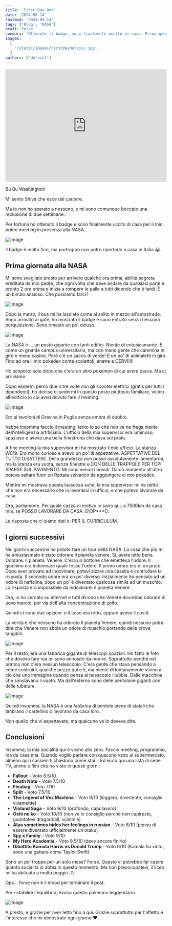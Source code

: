 ```yaml
---
title: 'First Day Out'
date: '2024-09-14'
lastmod: '2024-09-14'
tags: ['Blog', 'NASA']
draft: false
summary: 'Ottenuto il badge, sono finalmente uscito di casa. Prima giornata alla NASA.'
images:
  [
    '/static/images/FirstDayOut/pic.jpg',
  ]
authors: ['default']
---
```


<iframe
  style={{ borderRadius: '12px' }}
  src="https://open.spotify.com/embed/track/6ipR5Hlvur9s4pXA8rJrLX?utm_source=generator"
  width="100%"
  height="352"
  frameBorder="0"
  allowFullScreen={true}
  allow="autoplay; clipboard-write; encrypted-media; fullscreen; picture-in-picture"
  loading="lazy"
></iframe>

Bu Bu Washington!

Mi sento Shiva che esce dal carcere.

Ma io non ho sparato a nessuno, e mi sono comunque beccato una reclusione di due settimane.

Per fortuna ho ottenuto il badge e sono finalmente uscito di casa per il mio primo meeting in presenza alla NASA.

![image](/static/images/FirstDayOut/badge.jpg)

Il badge è molto fico, ma purtroppo non potrò riportarlo a casa in Italia 😭.

## Prima giornata alla NASA

Mi sono svegliato presto per arrivare qualche ora prima, abilità segreta ereditata da mio padre, che ogni volta che deve andare da qualsiasi parte è pronto 2 ore prima e inizia a rompere le palle a tutti dicendo che è tardi. È un bimbo ansioso. Che possiamo farci?

![image](/static/images/FirstDayOut/gate.jpg)

Dopo la metro, il bus mi ha lasciato come al solito in mezzo all'autostrada. Sono arrivato al gate, ho mostrato il badge e sono entrato senza nessuna perquisizione. Sono rimasto un po' deluso. 

![image](/static/images/FirstDayOut/duck.jpg)

La NASA è ... un posto gigante con tanti edifici. Niente di entusiasmante. È come un grande campus universitario, ma con meno gente che cammina in giro e meno casino. Però c'è un sacco di verde! E un po' di animaletti in giro. Fino ad ora il mio pokedex conta scoiattoli, anatre e CERVI!!!!

Ho scoperto solo dopo che c'era un altro pokemon di cui avere paura. Ma ci arriviamo.

Dopo essermi perso due o tre volte con gli scooter elettrici (gratis per tutti i dipendenti), ho deciso di sedermi in questo posto piuttosto familiare, vicino all'edificio in cui avrei dovuto fare il meeting.

![image](/static/images/FirstDayOut/tavoloni.jpg)

Ero ai tavoloni di Gravina in Puglia senza ombra di dubbio.

Vabbe insomma faccio il meeting, tanto lo so che non ve ne frega niente dell'intelligenzia artificialia. L'ufficio della mia supervisor era luminoso, spazioso e aveva una bella finestrona che dava sul prato.

A fine meeting la mia supervisor mi ha mostrato il mio ufficio. La stanza W019. Ero molto curioso e avevo un po' di aspettative.
ASPETTATIVE DEL TUTTO DISATTESE.
Della grandezza non posso assolutamente lamentarmi, ma la stanza era vuota, senza finestre e CON DELLE TRAPPOLE PER TOPI SPARSE SUL PAVIMENTO. Mi sono venuti i brividi. Da un momento all'altro poteva saltare fuori un Rattata selvatico da aggiungere al mio pokedex.

Mentre mi mostrava questa lussuosa suite, la mia supervisor mi ha detto che non era necessario che io lavorassi in ufficio, e che potevo lavorare da casa. 

Ora, parliamone. Per quale cazzo di motivo io sono qui, a 7500km da casa mia, se POSSO LAVORARE DA CASA. DIOP***O.

La risposta che ci siamo dati è: PER IL CURRICULUM.

## I giorni successivi
Nei giorni successivi ho potuto fare un tour della NASA. La cosa che più mi ha entusiasmato è stato odorare il pianeta venere. Sì, avete letto bene. Odorare. Il pianeta. Venere.
C'era un bottone che emetteva l'odore. Il giochino era indovinare quale fosse l'odore. Il primo odore era di un prato. Dopo aver provato ad indovinare, potevi alzare una casella e controllare la risposta. Il secondo odore era un po' diverso. Inizialmente ho pensato ad un odore di naftalina, dopo un po' è diventato qualcosa simile ad un muschio. La risposta era impossibile da indovinare: il pianeta Venere.

Ora, io ho cercato su internet e tutti dicono che Venere dovrebbe odorare di uovo marcio, per via dell'alta concentrazione di zolfo. 

Quindi ci sono due opzioni: o il coso era rotto, oppure avevo il covid.

La verità è che nessuno ha odorato il pianeta Venere, quindi nessuno potrà dire che Venere non abbia un odore di muschio portando delle prove tangibili.

![image](/static/images/FirstDayOut/pic.jpg)

Per il resto, era una fabbrica gigante di telescopi spaziali. Ho fatto le foto che dovevo fare ma mi sono annoiato da morire. Soprattutto perchè nel pratico non c'era nessun telescopio. C'era gente che stava pensando a come costruirli, qualche pezzo qui e lì, ma niente di lontanamente vicino a ciò che uno immagina quando pensa al telescopio Hubble. Delle macchine che simulavano il vuoto. Ma dall'esterno sono delle pentolone giganti con delle tubature.

![image](/static/images/FirstDayOut/pentolone.jpg)

Quindi insomma, la NASA è una fabbrica di pentole piena di statali che timbrano il cartellino o lavorano da casa loro.

Non quello che vi aspettavate, ma qualcuno ve lo doveva dire.

## Conclusioni
Insomma, la mia socialità qui è vicino allo zero. Faccio meeting, programmo, ma da casa mia. Quando voglio parlare con quacuno vado al supermercato, almeno qui i cassieri ti chiedono come stai...
Ed ecco qui una lista di serie TV, anime e film che ho visto in questi giorni:
- **Fallout** - Voto 8.5/10
- **Death Note** - Voto 7.5/10
- **Fleabag** - Voto 7/10
- **Split** - Voto 7.5/10
- **The Legend of Vox Machina** - Voto 9/10 (leggero, divertente, consiglio vivamente)
- **Vinland Saga** - Voto 9/10 (profondo, capolavoro)
- **Oshi no ko** - Voto 10/10 (non ve lo consiglio perchè non capireste, guardatevi dragonball, scimmie)
- **Alya sometimes hides her feelings in russian** - Voto 8/10 (penso di essere diventato ufficialmente un otaku)
- **Spy x Family** - Voto 9/10
- **My Hero Academia** - Voto 9.5/10 (devo ancora finirlo)
- **Dibattito Kamala Harris vs Donald Trump** - Voto 6/10 (Kamala ha vinto, sono una gattara come Taylor Swift)

Sono un po' troppe per un solo mese? Forse. Questo vi potrebbe far capire quanta socialità io abbia in questo momento. Ma non preoccupatevi, il liceo mi ha abituato a molto peggio :D.

Ops... forse non è il mood per terminare il post.

Per ristabilire l'equilibrio, evoco questo pokemon leggendario.

![image](/static/images/FirstDayOut/pokemon.jpg)

A presto, e grazie per aver letto fino a qui. Grazie soprattutto per l'affetto e l'interesse che mi dimostrate ogni giorno ❤️. 

